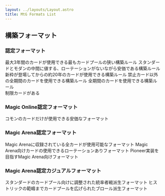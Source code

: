 ```yaml
---
layout: ../layouts/Layout.astro
title: MtG Formats List
---
```



## 構築フォーマット
### 認定フォーマット
<div class="flex gap-2 m-2 flex-wrap justify-center">
  <Card title="Standard" class="flex-none basis-80 xl:basis-96" link="/mtg-formats-list/construct/standard">
    最大3年間のカードが使用できる最もカードプールの狭い構築ルール
  </Card>
  <Card title="Pioneer" class="flex-none basis-80 xl:basis-96" link="/mtg-formats-list/construct/pioneer">
    スタンダードとモダンの中間に値する、ローテーションがないながら安価である構築ルール
  </Card>
  <Card title="Modern" class="flex-none basis-80 xl:basis-96" link="/mtg-formats-list/construct/modern">
    新枠が登場してからの約20年のカードが使用できる構築ルール
  </Card>
  <Card title="Legacy" class="flex-none basis-80 xl:basis-96" link="/mtg-formats-list/construct/legacy">
    禁止カード以外の全期間のカードを使用できる構築ルール
  </Card>
  <Card title="Vintage" class="flex-none basis-80 xl:basis-96" link="/mtg-formats-list/construct/vintage">
    全期間のカードを使用できる構築ルール<br />制限カードがある
  </Card>
</div>

### Magic Online認定フォーマット
<div class="flex gap-2 m-2 flex-wrap justify-center">
  <Card title="Pauper" class="flex-none basis-80 xl:basis-96" link="/mtg-formats-list/construct/pauper">
    コモンのカードだけが使用できる安価なフォーマット
  </Card>
</div>

### Magic Arena認定フォーマット
<div class="flex gap-2 m-2 flex-wrap justify-center">
  <Card title="Historic" class="flex-none basis-80 xl:basis-96" link="/mtg-formats-list/construct/historic">
    Magic Arenaに収録されている全カードが使用可能なフォーマット
  </Card>
  <Card title="Alchemy" class="flex-none basis-80 xl:basis-96" link="/mtg-formats-list/construct/alchemy">
    Magic Arena向けカードの使用できるローテーションありフォーマット
  </Card>
  <Card title="Explorer" class="flex-none basis-80 xl:basis-96" link="/mtg-formats-list/construct/explorer">
    Pioneer実装を目指すMagic Arena向けフォーマット
  </Card>
</div>

### Magic Arena認定カジュアルフォーマット
<div class="flex gap-2 m-2 flex-wrap justify-center">
  <Card title="Brawl" class="flex-none basis-80 xl:basis-96" link="/mtg-formats-list/construct/brawl">
    スタンダードのカードプール向けに調整された統率者戦派生フォーマット
  </Card>
  <Card title="Historic Brawl" class="flex-none basis-80 xl:basis-96" link="/mtg-formats-list/construct/historic_brawl">
    ヒストリックの範疇までカードプールを広げられたブロール派生フォーマット
  </Card>
</div>
